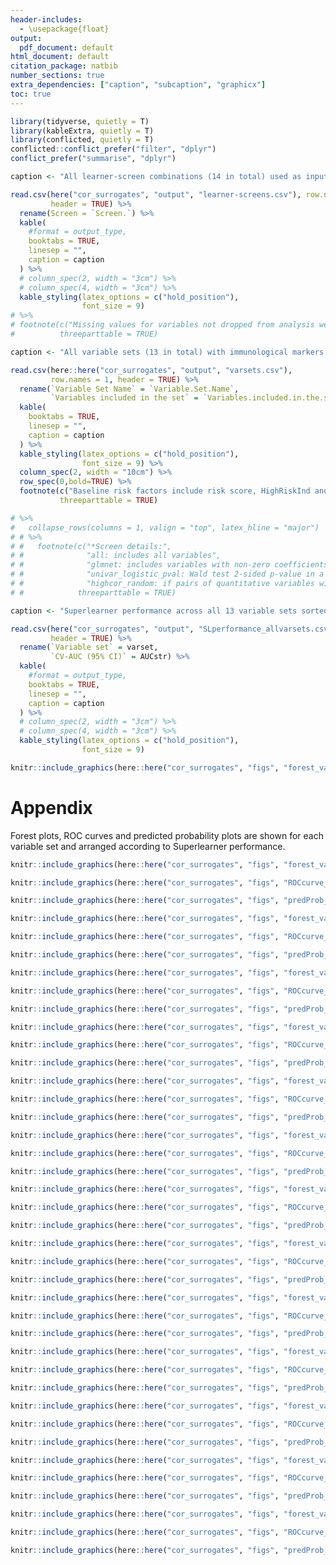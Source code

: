 ```yaml
---
header-includes:
  - \usepackage{float}
output:
  pdf_document: default
html_document: default
citation_package: natbib
number_sections: true
extra_dependencies: ["caption", "subcaption", "graphicx"]
toc: true
---
```


<!-- # Optimal Surrogate Analysis {#optimal-surrogate} -->

```r
library(tidyverse, quietly = T)
library(kableExtra, quietly = T)
library(conflicted, quietly = T)
conflicted::conflict_prefer("filter", "dplyr")
conflict_prefer("summarise", "dplyr")

caption <- "All learner-screen combinations (14 in total) used as input to the Superlearner."

read.csv(here("cor_surrogates", "output", "learner-screens.csv"), row.names = 1,
         header = TRUE) %>%
  rename(Screen = `Screen.`) %>%
  kable(
    #format = output_type,
    booktabs = TRUE,
    linesep = "",
    caption = caption
  ) %>%
  # column_spec(2, width = "3cm") %>%
  # column_spec(4, width = "3cm") %>%
  kable_styling(latex_options = c("hold_position"),
                font_size = 9)
# %>%
# footnote(c("Missing values for variables not dropped from analysis were imputed."),
#          threeparttable = TRUE)
```


\clearpage
```r
caption <- "All variable sets (13 in total) with immunological markers for which Superlearner was run."

read.csv(here::here("cor_surrogates", "output", "varsets.csv"),
         row.names = 1, header = TRUE) %>%
  rename(`Variable Set Name` = `Variable.Set.Name`,
         `Variables included in the set` = `Variables.included.in.the.set`) %>%
  kable(
    booktabs = TRUE,
    linesep = "",
    caption = caption
  ) %>%
  kable_styling(latex_options = c("hold_position"),
                font_size = 9) %>%
  column_spec(2, width = "10cm") %>%
  row_spec(0,bold=TRUE) %>%
  footnote(c("Baseline risk factors include risk score, HighRiskInd and MinorityInd variables."),
           threeparttable = TRUE)

# %>%
#   collapse_rows(columns = 1, valign = "top", latex_hline = "major")
# # %>%
# #   footnote(c("*Screen details:",
# #              "all: includes all variables",
# #              "glmnet: includes variables with non-zero coefficients in the standard implementation of SL.glmnet that optimizes the lasso tuning parameter via cross-validation",
# #              "univar_logistic_pval: Wald test 2-sided p-value in a logistic regression model < 0.10",
# #              "highcor_random: if pairs of quantitative variables with Spearman rank correlation > 0.90, select one of the variables at random"),
# #            threeparttable = TRUE)

```


\clearpage
```r
caption <- "Superlearner performance across all 13 variable sets sorted by weighted CV-AUC performance."

read.csv(here("cor_surrogates", "output", "SLperformance_allvarsets.csv"), row.names = 1,
         header = TRUE) %>%
  rename(`Variable set` = varset, 
         `CV-AUC (95% CI)` = AUCstr) %>%
  kable(
    #format = output_type,
    booktabs = TRUE,
    linesep = "",
    caption = caption
  ) %>%
  # column_spec(2, width = "3cm") %>%
  # column_spec(4, width = "3cm") %>%
  kable_styling(latex_options = c("hold_position"),
                font_size = 9)

```

\clearpage
```r

knitr::include_graphics(here::here("cor_surrogates", "figs", "forest_vacc_cvaucs_allSLs.png"))

```

\clearpage
# Appendix

Forest plots, ROC curves and predicted probability plots are shown for each variable set and arranged according to Superlearner performance.

<!-- \begin{landscape} -->




```r
knitr::include_graphics(here::here("cor_surrogates", "figs", "forest_vacc_cvaucs_1_noisyVariables.png"))
```

```r
knitr::include_graphics(here::here("cor_surrogates", "figs", "ROCcurve_1_noisyVariables.png"))
```


```r
knitr::include_graphics(here::here("cor_surrogates", "figs", "predProb_1_noisyVariables.png"))
```



```r
knitr::include_graphics(here::here("cor_surrogates", "figs", "forest_vacc_cvaucs_2_baselineRiskFactors.png"))
```

```r
knitr::include_graphics(here::here("cor_surrogates", "figs", "ROCcurve_2_baselineRiskFactors.png"))
```

```r
knitr::include_graphics(here::here("cor_surrogates", "figs", "predProb_2_baselineRiskFactors.png"))
```



```r
knitr::include_graphics(here::here("cor_surrogates", "figs", "forest_vacc_cvaucs_3_varset_bAbSpike.png"))
```


```r
knitr::include_graphics(here::here("cor_surrogates", "figs", "ROCcurve_3_varset_bAbSpike.png"))
```

```r
knitr::include_graphics(here::here("cor_surrogates", "figs", "predProb_3_varset_bAbSpike.png"))
```



```r
knitr::include_graphics(here::here("cor_surrogates", "figs", "forest_vacc_cvaucs_4_varset_bAbRBD.png"))
```

```r
knitr::include_graphics(here::here("cor_surrogates", "figs", "ROCcurve_4_varset_bAbRBD.png"))
```

```r
knitr::include_graphics(here::here("cor_surrogates", "figs", "predProb_4_varset_bAbRBD.png"))
```


```r
knitr::include_graphics(here::here("cor_surrogates", "figs", "forest_vacc_cvaucs_5_varset_pnabID50.png"))
```

```r
knitr::include_graphics(here::here("cor_surrogates", "figs", "ROCcurve_5_varset_pnabID50.png"))
```


```r
knitr::include_graphics(here::here("cor_surrogates", "figs", "predProb_5_varset_pnabID50.png"))
```


```r
knitr::include_graphics(here::here("cor_surrogates", "figs", "forest_vacc_cvaucs_6_varset_pnabID80.png"))
```


```r
knitr::include_graphics(here::here("cor_surrogates", "figs", "ROCcurve_6_varset_pnabID80.png"))
```

```r
knitr::include_graphics(here::here("cor_surrogates", "figs", "predProb_6_varset_pnabID80.png"))
```





```r
knitr::include_graphics(here::here("cor_surrogates", "figs", "forest_vacc_cvaucs_7_varset_lnabMN50.png"))
```

```r
knitr::include_graphics(here::here("cor_surrogates", "figs", "ROCcurve_7_varset_lnabMN50.png"))
```


```r
knitr::include_graphics(here::here("cor_surrogates", "figs", "predProb_7_varset_lnabMN50.png"))
```


```r
knitr::include_graphics(here::here("cor_surrogates", "figs", "forest_vacc_cvaucs_8_varset_bAb_pnabID50.png"))
```


```r
knitr::include_graphics(here::here("cor_surrogates", "figs", "ROCcurve_8_varset_bAb_pnabID50.png"))
```


```r
knitr::include_graphics(here::here("cor_surrogates", "figs", "predProb_8_varset_bAb_pnabID50.png"))
```




```r
knitr::include_graphics(here::here("cor_surrogates", "figs", "forest_vacc_cvaucs_9_varset_bAb_pnabID80.png"))
```

```r
knitr::include_graphics(here::here("cor_surrogates", "figs", "ROCcurve_9_varset_bAb_pnabID80.png"))
```

```r
knitr::include_graphics(here::here("cor_surrogates", "figs", "predProb_9_varset_bAb_pnabID80.png"))
```

```r
knitr::include_graphics(here::here("cor_surrogates", "figs", "forest_vacc_cvaucs_10_varset_bAb_lnabMN50.png"))
```

```r
knitr::include_graphics(here::here("cor_surrogates", "figs", "ROCcurve_10_varset_bAb_lnabMN50.png"))
```


```r
knitr::include_graphics(here::here("cor_surrogates", "figs", "predProb_10_varset_bAb_lnabMN50.png"))
```



```r
knitr::include_graphics(here::here("cor_surrogates", "figs", "forest_vacc_cvaucs_11_varset_bAb_combScores.png"))
```


```r
knitr::include_graphics(here::here("cor_surrogates", "figs", "ROCcurve_11_varset_bAb_combScores.png"))
```


```r
knitr::include_graphics(here::here("cor_surrogates", "figs", "predProb_11_varset_bAb_combScores.png"))
```



```r
knitr::include_graphics(here::here("cor_surrogates", "figs", "forest_vacc_cvaucs_12_varset_allMarkers.png"))
```

```r
knitr::include_graphics(here::here("cor_surrogates", "figs", "ROCcurve_12_varset_allMarkers.png"))
```


```r
knitr::include_graphics(here::here("cor_surrogates", "figs", "predProb_12_varset_allMarkers.png"))
```



```r
knitr::include_graphics(here::here("cor_surrogates", "figs", "forest_vacc_cvaucs_13_varset_allMarkers_combScores.png"))
```

```r
knitr::include_graphics(here::here("cor_surrogates", "figs", "ROCcurve_13_varset_allMarkers_combScores.png"))
```


```r
knitr::include_graphics(here::here("cor_surrogates", "figs", "predProb_13_varset_allMarkers_combScores.png"))
```
























<!-- \end{landscape} -->


<!-- ```{r, echo=FALSE, out.height="94%", fig.cap="CV-estimated predicted probabilities of COVID-19 disease 7 days after Day 57 by case/control status for top 2 learners, SuperLearner and Discrete SL."} -->
<!-- knitr::include_graphics(here::here("base_riskscore", "figs", "predProb_riskscore_plac.png")) -->
<!-- ``` -->

<!-- \clearpage -->


<!-- ```{r, echo=FALSE, out.width="95%", out.height="95%", fig.cap="ROC curves based off CV-estimated predicted probabilities for the top 2 learners, Superlearner and Discrete SL."} -->
<!-- knitr::include_graphics(here::here("base_riskscore", "figs", "ROCcurve_riskscore_plac.png")) -->
<!-- ``` -->

<!-- \clearpage -->

<!-- ```{r risk-sl-weights, warning=FALSE, echo=FALSE} -->
<!-- caption <- "Weights assigned by Superlearner." -->
<!-- read.csv(here("base_riskscore", "output", "SL_weights.csv"), row.names = 1, -->
<!--          header = TRUE) %>% -->
<!--   kable( -->
<!--     booktabs = TRUE, -->
<!--     linesep = "", -->
<!--     caption = caption -->
<!--   ) %>% -->
<!--   kable_styling(latex_options = c("hold_position"), -->
<!--                 font_size = 9) %>% -->
<!--   row_spec(0,bold=TRUE) -->
<!-- ``` -->

<!-- \begin{landscape} -->
<!-- \clearpage -->

<!-- ```{r SLtopmodels, warning=FALSE, echo=FALSE} -->
<!-- caption <- "Predictors in learners assigned weight > 0.0 by Superlearner." -->

<!-- read.csv(here("base_riskscore", "output", "SL_all_models_with_predictors.csv"), -->
<!--          row.names = 1, header = TRUE) %>% -->
<!--   filter(Weight > 0.0) %>% -->
<!--   mutate(across(.cols = everything(), ~gsub(" ", "", ., fixed = TRUE))) %>% -->
<!--   mutate(across(.cols = everything(), ~na_if(., "NA"))) %>% -->
<!--   select_if(~sum(!is.na(.)) > 0) %>% -->
<!--   kable( -->
<!--     longtable = T, -->
<!--     booktabs = TRUE, -->
<!--     linesep = "", -->
<!--     caption = caption -->
<!--   ) %>% -->
<!--   kable_styling(latex_options = c("hold_position", "repeat_header"), -->
<!--                 font_size = 5) %>% -->
<!--   row_spec(0,bold=TRUE) -->
<!-- ``` -->
<!-- \end{landscape} -->


<!-- ```{r, echo=FALSE, out.width="100%", out.height="90%", fig.cap="Superlearner predicted probabilities of COVID-19 disease in vaccinees 7 days after Day 57 by case/control status."} -->
<!-- knitr::include_graphics(here::here("base_riskscore", "figs", "predProb_riskscore_vacc_onlySL.png")) -->
<!-- ``` -->

<!-- \clearpage -->


<!-- ```{r, echo=FALSE, out.width="95%", out.height="95%", fig.cap="ROC curve based off Superlearner predicted probabilities in vaccinees."} -->
<!-- knitr::include_graphics(here::here("base_riskscore", "figs", "ROCcurve_riskscore_vacc_onlySL.png")) -->
<!-- ``` -->
